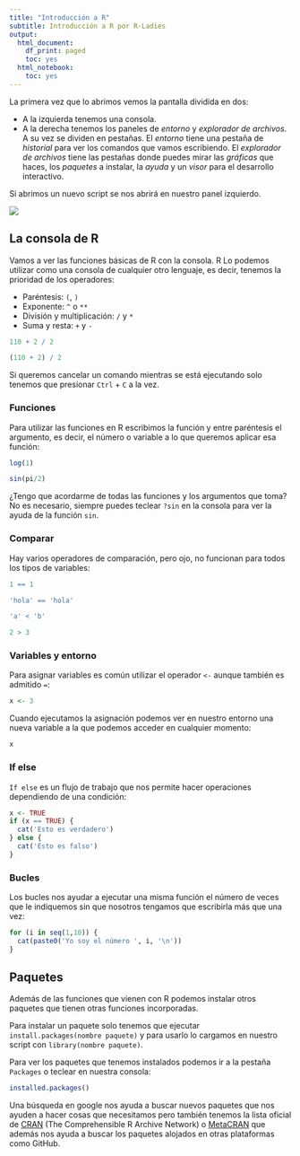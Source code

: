```yaml
---
title: "Introducción a R"
subtitle: Introducción a R por R-Ladies
output:
  html_document:
    df_print: paged
    toc: yes
  html_notebook:
    toc: yes
---
```




La primera vez que lo abrimos vemos la pantalla dividida en dos:

- A la izquierda tenemos una consola.
- A la derecha tenemos los paneles de *entorno* y *explorador de archivos*. A su vez se dividen en pestañas. El *entorno* tiene una pestaña de *historial* para ver los comandos que vamos escribiendo. El *explorador de archivos* tiene las pestañas donde puedes mirar las *gráficas* que haces, los *paquetes* a instalar, la *ayuda* y un *visor* para el desarrollo interactivo.

Si abrimos un nuevo script se nos abrirá en nuestro panel izquierdo.

![](https://swcarpentry.github.io/r-novice-gapminder/fig/01-rstudio.png)

## La consola de R

Vamos a ver las funciones básicas de R con la consola. R Lo podemos utilizar como una consola de cualquier otro lenguaje, es decir, tenemos la prioridad de los operadores:

- Paréntesis: `(`, `)`
- Exponente: `^` o `**`
- División y multiplicación: `/` y `*`
- Suma y resta: `+` y `-`

```r
110 + 2 / 2 

(110 + 2) / 2
```

Si queremos cancelar un comando mientras se está ejecutando solo tenemos que presionar `Ctrl` + `C` a la vez.

### Funciones 

Para utilizar las funciones en R escribimos la función y entre paréntesis el argumento, es decir, el número o variable a lo que queremos aplicar esa función:

```r
log(1)

sin(pi/2)
```

¿Tengo que acordarme de todas las funciones y los argumentos que toma? No es necesario, siempre puedes teclear `?sin` en la consola para ver la ayuda de la función `sin`.

### Comparar

Hay varios operadores de comparación, pero ojo, no funcionan para todos los tipos de variables:

```r
1 == 1

'hola' == 'hola'
```

```r
'a' < 'b'

2 > 3
```

### Variables y entorno

Para asignar variables es común utilizar el operador `<-` aunque también es admitido `=`:

```r
x <- 3
```

Cuando ejecutamos la asignación podemos ver en nuestro entorno una nueva variable a la que podemos acceder en cualquier momento:

```r
x
```

### If else

`If else` es un flujo de trabajo que nos permite hacer operaciones dependiendo de una condición:

```r
x <- TRUE
if (x == TRUE) {
  cat('Esto es verdadero')
} else {
  cat('Esto es falso')
}
```

### Bucles

Los bucles nos ayudar a ejecutar una misma función el número de veces que le indiquemos sin que nosotros tengamos que escribirla más que una vez:

```r
for (i in seq(1,10)) {
  cat(paste0('Yo soy el número ', i, '\n'))
}
```

## Paquetes

Además de las funciones que vienen con R podemos instalar otros paquetes que tienen otras funciones incorporadas.

Para instalar un paquete solo tenemos que ejecutar `install.packages(nombre paquete)` y para usarlo lo cargamos en nuestro script con `library(nombre paquete)`.

Para ver los paquetes que tenemos instalados podemos ir a la pestaña `Packages` o teclear en nuestra consola:

```r
installed.packages()
```

Una búsqueda en google nos ayuda a buscar nuevos paquetes que nos ayuden a hacer cosas que necesitamos pero también tenemos la lista oficial de [CRAN](https://cran.r-project.org/web/packages/available_packages_by_name.html) (The Comprehensible R Archive Network) o [MetaCRAN](https://www.r-pkg.org/) que además nos ayuda a buscar los paquetes alojados en otras plataformas como GitHub.
